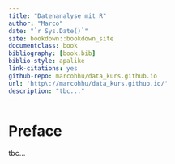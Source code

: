```yaml
--- 
title: "Datenanalyse mit R"
author: "Marco"
date: "`r Sys.Date()`"
site: bookdown::bookdown_site
documentclass: book
bibliography: [book.bib]
biblio-style: apalike
link-citations: yes
github-repo: marcohhu/data_kurs.github.io
url: 'http\://marcohhu/data_kurs.github.io/'
description: "tbc..."
---
```


# Preface {-}

tbc...
